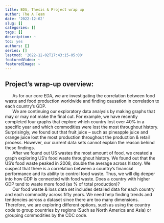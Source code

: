 ```yaml
---
title: EDA, Thesis & Project wrap up
author: The A Team
date: '2022-12-02'
slug: []
categories: []
tags: []
description: ~
toc: yes
authors: []
series: []
lastmod: '2022-12-02T17:43:15-05:00'
featuredVideo: ~
featuredImage: ~
---
```


## Project's wrap-up overview: 
 

|       As for our core EDA, we are investigating the correlation between food waste and food production worldwide and finding causation in correlation to each country's GDP. 

|       We are continuing our exploratory data analysis by making graphs that may or may not make the final cut. For example, we have recently completed four graphs that explore which country lost over 40% in a specific year and which commodities were lost the most throughout history. Surprisingly, we found out that fruit juice – such as pineapple juice and orange juice lost the most production throughout the production & retail process. However, our current data sets cannot explain the reason behind these findings.

|       After we found out US wastes the most amount of food, we created a graph exploring US's food waste throughout history. We found out that the US's food waste peaked in 2008, double the average across history. We suspect that there is a correlation between a country's financial performance and its ability to control food waste. Thus, we will dig deeper into how GDP is connected with food waste. Does a country with higher GDP tend to waste more food (as % of total production)? 

|       Our food waste & loss data set includes detailed data for each country and each commodity across fifty years. We need help finding trends and tendencies across a dataset since there are too many dimensions. Therefore, we are exploring different options, such as using the country code to group countries by regions (Such as North America and Asia) or grouping commodities by the CDC code. 



